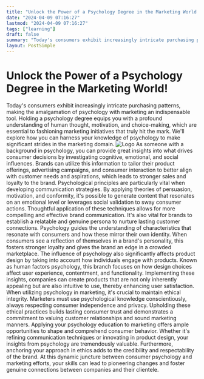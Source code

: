 ```yaml
---
title: "Unlock the Power of a Psychology Degree in the Marketing World!"
date: "2024-04-09 07:16:27"
lastmod: "2024-04-09 07:16:27"
tags: ["learning"]
draft: false
summary: "Today's consumers exhibit increasingly intricate purchasing patterns, making the amalgamation of psychology with marketing an indispensable tool. Holding a psychology degree equips you with a profound understanding of human thought, motivation, and choice-making, which are essential to fashioning marketing initiatives that truly hit the mark. We'll explore how you can harness your knowledge of psychology to make significant strides in the marketing domain."
layout: PostSimple
---
```

# Unlock the Power of a Psychology Degree in the Marketing World!
Today's consumers exhibit increasingly intricate purchasing patterns, making the amalgamation of psychology with marketing an indispensable tool. Holding a psychology degree equips you with a profound understanding of human thought, motivation, and choice-making, which are essential to fashioning marketing initiatives that truly hit the mark. We'll explore how you can harness your knowledge of psychology to make significant strides in the marketing domain.
<img alt="Logo" class="lazyImg" data-src="https://cdn.seniorsselection.com/src_image/99552fa2c4dd0afa83cbf7cbecccf6d7.webp" src="/statics/image/loading.webp"/>
As someone with a background in psychology, you can provide great insights into what drives consumer decisions by investigating cognitive, emotional, and social influences. Brands can utilize this information to tailor their product offerings, advertising campaigns, and consumer interaction to better align with customer needs and aspirations, which leads to stronger sales and loyalty to the brand.
Psychological principles are particularly vital when developing communication strategies. By applying theories of persuasion, motivation, and conformity, it's possible to generate content that resonates on an emotional level or leverages social validation to sway consumer actions. Thoughtful application of these techniques allows for more compelling and effective brand communication.
It's also vital for brands to establish a relatable and genuine persona to nurture lasting customer connections. Psychology guides the understanding of characteristics that resonate with consumers and how these mirror their own identity. When consumers see a reflection of themselves in a brand's personality, this fosters stronger loyalty and gives the brand an edge in a crowded marketplace.
The influence of psychology also significantly affects product design by taking into account how individuals engage with products. Known as human factors psychology, this branch focuses on how design choices affect user experience, contentment, and functionality. Implementing these insights, companies can create products that are not only inherently appealing but are also intuitive to use, thereby enhancing user satisfaction.
When utilizing psychology in marketing, it's crucial to maintain ethical integrity. Marketers must use psychological knowledge conscientiously, always respecting consumer independence and privacy. Upholding these ethical practices builds lasting consumer trust and demonstrates a commitment to valuing customer relationships and sound marketing manners.
Applying your psychology education to marketing offers ample opportunities to shape and comprehend consumer behavior. Whether it's refining communication techniques or innovating in product design, your insights from psychology are tremendously valuable. Furthermore, anchoring your approach in ethics adds to the credibility and respectability of the brand. At this dynamic juncture between consumer psychology and marketing efforts, your skills can lead to pioneering changes and foster genuine connections between companies and their clientele.
        